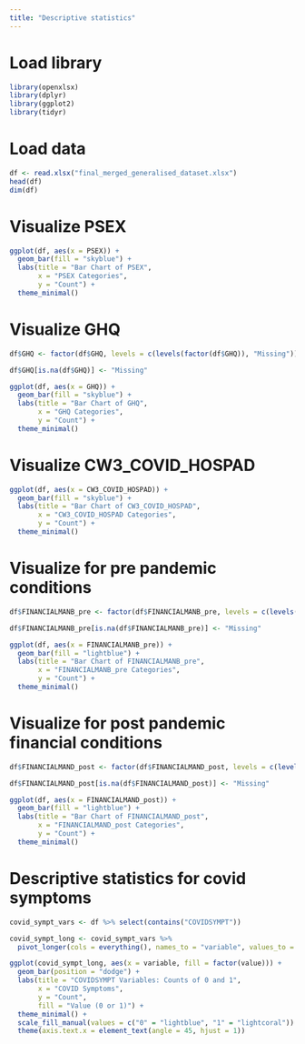 ```yaml
---
title: "Descriptive statistics"
---
```


# Load library
```r
library(openxlsx)
library(dplyr)
library(ggplot2)
library(tidyr)
```

# Load data
```r
df <- read.xlsx("final_merged_generalised_dataset.xlsx")
head(df)
dim(df)
```

# Visualize PSEX
```r
ggplot(df, aes(x = PSEX)) +
  geom_bar(fill = "skyblue") +  
  labs(title = "Bar Chart of PSEX",
       x = "PSEX Categories",
       y = "Count") +
  theme_minimal() 
```

# Visualize GHQ
```r
df$GHQ <- factor(df$GHQ, levels = c(levels(factor(df$GHQ)), "Missing"))

df$GHQ[is.na(df$GHQ)] <- "Missing"

ggplot(df, aes(x = GHQ)) +
  geom_bar(fill = "skyblue") +  
  labs(title = "Bar Chart of GHQ",
       x = "GHQ Categories",
       y = "Count") +
  theme_minimal() 
```

# Visualize CW3_COVID_HOSPAD
```r
ggplot(df, aes(x = CW3_COVID_HOSPAD)) +
  geom_bar(fill = "skyblue") +  
  labs(title = "Bar Chart of CW3_COVID_HOSPAD",
       x = "CW3_COVID_HOSPAD Categories",
       y = "Count") +
  theme_minimal() 
```

# Visualize for pre pandemic conditions
```r
df$FINANCIALMANB_pre <- factor(df$FINANCIALMANB_pre, levels = c(levels(factor(df$FINANCIALMANB_pre)), "Missing"))

df$FINANCIALMANB_pre[is.na(df$FINANCIALMANB_pre)] <- "Missing"

ggplot(df, aes(x = FINANCIALMANB_pre)) +
  geom_bar(fill = "lightblue") + 
  labs(title = "Bar Chart of FINANCIALMANB_pre",
       x = "FINANCIALMANB_pre Categories",
       y = "Count") +
  theme_minimal()
```

# Visualize for post pandemic financial conditions
```r
df$FINANCIALMAND_post <- factor(df$FINANCIALMAND_post, levels = c(levels(factor(df$FINANCIALMAND_post)), "Missing"))

df$FINANCIALMAND_post[is.na(df$FINANCIALMAND_post)] <- "Missing"

ggplot(df, aes(x = FINANCIALMAND_post)) +
  geom_bar(fill = "lightblue") + 
  labs(title = "Bar Chart of FINANCIALMAND_post",
       x = "FINANCIALMAND_post Categories",
       y = "Count") +
  theme_minimal()
```

# Descriptive statistics for covid symptoms
```r
covid_sympt_vars <- df %>% select(contains("COVIDSYMPT"))

covid_sympt_long <- covid_sympt_vars %>%
  pivot_longer(cols = everything(), names_to = "variable", values_to = "value")

ggplot(covid_sympt_long, aes(x = variable, fill = factor(value))) +
  geom_bar(position = "dodge") +
  labs(title = "COVIDSYMPT Variables: Counts of 0 and 1",
       x = "COVID Symptoms",
       y = "Count",
       fill = "Value (0 or 1)") +
  theme_minimal() +
  scale_fill_manual(values = c("0" = "lightblue", "1" = "lightcoral")) +  
  theme(axis.text.x = element_text(angle = 45, hjust = 1))
```
